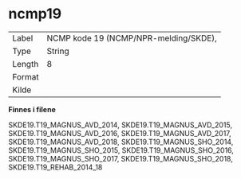 
# ncmp19 {-}

| | |
|----|----|
| Label    | NCMP kode 19 (NCMP/NPR-melding/SKDE),  |
| Type     | String |
| Length   | 8    |
| Format   |  |
| Kilde    |   |

**Finnes i filene**

SKDE19.T19_MAGNUS_AVD_2014, SKDE19.T19_MAGNUS_AVD_2015, SKDE19.T19_MAGNUS_AVD_2016, SKDE19.T19_MAGNUS_AVD_2017, SKDE19.T19_MAGNUS_AVD_2018, SKDE19.T19_MAGNUS_SHO_2014, SKDE19.T19_MAGNUS_SHO_2015, SKDE19.T19_MAGNUS_SHO_2016, SKDE19.T19_MAGNUS_SHO_2017, SKDE19.T19_MAGNUS_SHO_2018, SKDE19.T19_REHAB_2014_18

